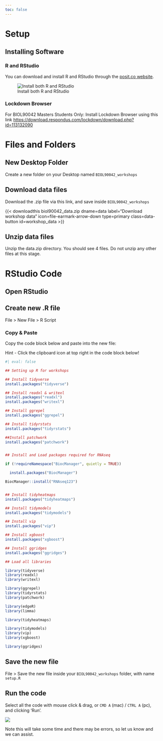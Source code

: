 ```yaml
---
toc: false
---
```


# Setup {.unnumbered}

## Installing Software

### R and RStudio

You can download and install R and RStudio through the [posit.co website](https://posit.co/download/rstudio-desktop/).

![Install both R and RStudio](images/install_posit.jpg)

### Lockdown Browser

For BIOL90042 Masters Students Only: Install Lockdown Browser using this link <https://download.respondus.com/lockdown/download.php?id=113132090>

# Files and Folders

## New Desktop Folder

Create a new folder on your Desktop named `BIOL90042_workshops`

## Download data files

Download the .zip file via this link, and save inside `BIOL90042_workshops`

{{< downloadthis biol90042_data.zip dname=data label="Download workshop data" icon=file-earmark-arrow-down type=primary class=data-button id=workshop_data >}}

## Unzip data files

Unzip the data.zip directory.
You should see 4 files.
Do not unzip any other files at this stage.

# RStudio Code

## Open RStudio

## Create new .R file

File \> New File \> R Script

### Copy & Paste

Copy the code block below and paste into the new file:

::: {.callout-tip title="Copy icon"}
Hint - Click the clipboard icon at top right in the code block below!
:::

```r
#| eval: false

## Setting up R for workshops 

## Install tidyverse 
install.packages("tidyverse") 

## Install readxl & writexl
install.packages("readxl")
install.packages("writexl")

## Install ggrepel  
install.packages("ggrepel") 

## Install tidyrstats 
install.packages("tidyrstats") 

##Install patchwork
install.packages("patchwork") 


## Install and Load packages required for RNAseq 

if (!requireNamespace("BiocManager", quietly = TRUE)) 

  install.packages("BiocManager") 

BiocManager::install("RNAseq123") 


## Install tidyheatmaps 
install.packages("tidyheatmaps") 

## Install tidymodels
install.packages("tidymodels") 

## Install vip
install.packages("vip") 

## Install xgboost
install.packages("xgboost") 

## Install ggridges
install.packages("ggridges")

## Load all libraries

library(tidyverse)
library(readxl)
library(writexl)

library(ggrepel) 
library(tidyrstats) 
library(patchwork) 

library(edgeR) 
library(limma) 

library(tidyheatmaps) 

library(tidymodels)
library(vip)
library(xgboost)

library(ggridges)

```

## Save the new file

File \> Save the new file inside your `BIOL90042_workshops` folder, with name `setup.R`

## Run the code

Select all the code with mouse click & drag, or `CMD A` (mac) / `CTRL A` (pc), and clicking ‘Run’.

![](images/run.jpg)

Note this will take some time and there may be errors, so let us know and we can assist.
